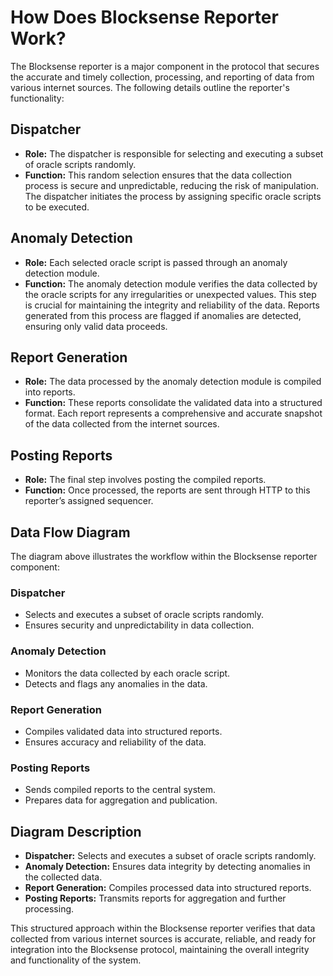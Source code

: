 
# How Does Blocksense Reporter Work?

The Blocksense reporter is a major component in the protocol that secures the accurate and timely collection, processing, and reporting of data from various internet sources. The following details outline the reporter's functionality:

<DiagramImage className="blocksense__diagram" src="/diagrams/BlocksenseReporter.png" alt="Blocksense Reporter"/>

## Dispatcher

- **Role:** The dispatcher is responsible for selecting and executing a subset of oracle scripts randomly.
- **Function:** This random selection ensures that the data collection process is secure and unpredictable, reducing the risk of manipulation. The dispatcher initiates the process by assigning specific oracle scripts to be executed.

## Anomaly Detection

- **Role:** Each selected oracle script is passed through an anomaly detection module.
- **Function:** The anomaly detection module verifies the data collected by the oracle scripts for any irregularities or unexpected values. This step is crucial for maintaining the integrity and reliability of the data. Reports generated from this process are flagged if anomalies are detected, ensuring only valid data proceeds.

## Report Generation

- **Role:** The data processed by the anomaly detection module is compiled into reports.
- **Function:** These reports consolidate the validated data into a structured format. Each report represents a comprehensive and accurate snapshot of the data collected from the internet sources.

## Posting Reports

- **Role:** The final step involves posting the compiled reports.
- **Function:** Once processed, the reports are sent through HTTP to this reporter’s assigned sequencer.

## Data Flow Diagram

The diagram above illustrates the workflow within the Blocksense reporter component:

### Dispatcher
- Selects and executes a subset of oracle scripts randomly.
- Ensures security and unpredictability in data collection.

### Anomaly Detection
- Monitors the data collected by each oracle script.
- Detects and flags any anomalies in the data.

### Report Generation
- Compiles validated data into structured reports.
- Ensures accuracy and reliability of the data.

### Posting Reports
- Sends compiled reports to the central system.
- Prepares data for aggregation and publication.

## Diagram Description

- **Dispatcher:** Selects and executes a subset of oracle scripts randomly.
- **Anomaly Detection:** Ensures data integrity by detecting anomalies in the collected data.
- **Report Generation:** Compiles processed data into structured reports.
- **Posting Reports:** Transmits reports for aggregation and further processing.

This structured approach within the Blocksense reporter verifies that data collected from various internet sources is accurate, reliable, and ready for integration into the Blocksense protocol, maintaining the overall integrity and functionality of the system.
